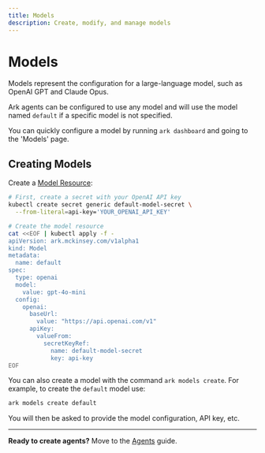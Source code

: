 ```yaml
---
title: Models
description: Create, modify, and manage models
---
```


# Models

Models represent the configuration for a large-language model, such as OpenAI GPT and Claude Opus.

Ark agents can be configured to use any model and will use the model named `default` if a specific model is not specified.

You can quickly configure a model by running `ark dashboard` and going to the 'Models' page.

## Creating Models

Create a [Model Resource](../reference/resources/models.mdx):

```bash
# First, create a secret with your OpenAI API key
kubectl create secret generic default-model-secret \
  --from-literal=api-key='YOUR_OPENAI_API_KEY'

# Create the model resource
cat <<EOF | kubectl apply -f -
apiVersion: ark.mckinsey.com/v1alpha1
kind: Model
metadata:
  name: default
spec:
  type: openai
  model:
    value: gpt-4o-mini
  config:
    openai:
      baseUrl:
        value: "https://api.openai.com/v1"
      apiKey:
        valueFrom:
          secretKeyRef:
            name: default-model-secret
            key: api-key
EOF
```

You can also create a model with the command `ark models create`. For example, to create the `default` model use:

```bash
ark models create default
```

You will then be asked to provide the model configuration, API key, etc.

---

**Ready to create agents?** Move to the [Agents](/user-guide/agents) guide.
